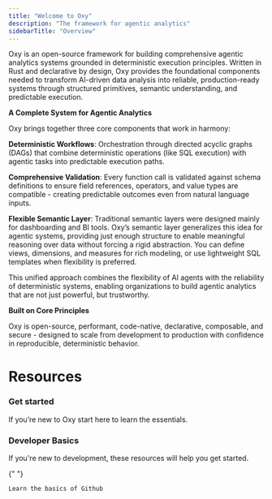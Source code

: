 ```yaml
---
title: "Welcome to Oxy"
description: "The framework for agentic analytics"
sidebarTitle: "Overview"
---
```


Oxy is an open-source framework for building comprehensive agentic analytics systems grounded in deterministic execution principles. Written in Rust and declarative by design, Oxy provides the foundational components needed to transform AI-driven data analysis into reliable, production-ready systems through structured primitives, semantic understanding, and predictable execution.

**A Complete System for Agentic Analytics**

Oxy brings together three core components that work in harmony:

**Deterministic Workflows**: Orchestration through directed acyclic graphs (DAGs) that combine deterministic operations (like SQL execution) with agentic tasks into predictable execution paths.

**Comprehensive Validation**: Every function call is validated against schema definitions to ensure field references, operators, and value types are compatible - creating predictable outcomes even from natural language inputs.

**Flexible Semantic Layer**: Traditional semantic layers were designed mainly for dashboarding and BI tools. Oxy’s semantic layer generalizes this idea for agentic systems, providing just enough structure to enable meaningful reasoning over data without forcing a rigid abstraction. You can define views, dimensions, and measures for rich modeling, or use lightweight SQL templates when flexibility is preferred.

This unified approach combines the flexibility of AI agents with the reliability of deterministic systems, enabling organizations to build agentic analytics that are not just powerful, but trustworthy.

**Built on Core Principles**

Oxy is open-source, performant, code-native, declarative, composable, and secure - designed to scale from development to production with confidence in reproducible, deterministic behavior.

# Resources

### Get started

If you’re new to Oxy start here to learn the essentials.

<CardGroup cols={3}>
  <Card title="Quickstart" icon="rocket" href="/quickstart">
    
  </Card>
  <Card title="Basic Oxy commands" icon="command" href="/reference/oxy-commands">
    
  </Card>
</CardGroup>

### Developer Basics

If you're new to development, these resources will help you get started.

<CardGroup cols={3}>
  <Card title="CLI Shortcuts" icon="keyboard" href="/reference/cli-shortcuts">
    
  </Card>
  <Card title="Github Basics" icon="github" href="/basics/github">
    {" "}

    Learn the basics of Github
  </Card>
</CardGroup>
